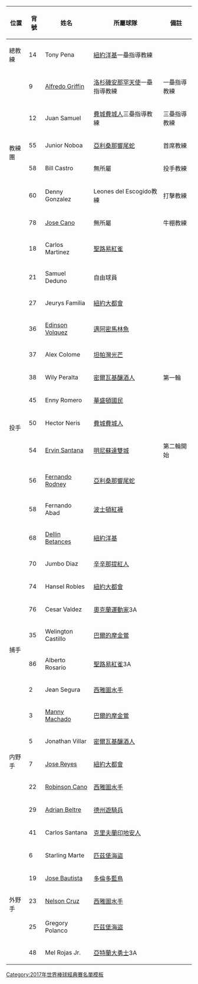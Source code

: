 {| class="wikitable"
|-
!位置!!背號!!姓名!!所屬球隊!!備註
|-
|總教練||14||Tony Pena||{{Flagicon|USA}} [[紐約洋基]]一壘指導教練||
|-
|rowspan="6"|教練團||9||[[奧菲多·葛里芬|Alfredo Griffin]]||{{Flagicon|USA}} [[洛杉磯安那罕天使]]一壘指導教練||一壘指導教練
|-
|12||Juan Samuel||{{Flagicon|USA}} [[費城費城人]]三壘指導教練||三壘指導教練
|-
|55||Junior Noboa||{{Flagicon|USA}} [[亞利桑那響尾蛇]]||首席教練
|-
|58||Bill Castro||無所屬||投手教練
|-
|60||Denny Gonzalez||{{Flagicon|DOM}} Leones del Escogido教練||打擊教練
|-
|78||[[荷西·坎諾|Jose Cano]]||無所屬||牛棚教練
|-
|rowspan="15"|投手||18||Carlos Martinez||{{Flagicon|USA}} [[聖路易紅雀]]||
|-
|21||Samuel Deduno||自由球員||
|-
|27||Jeurys Familia||{{Flagicon|USA}} [[紐約大都會]]||
|-
|36||[[艾汀森·沃奎茲|Edinson Volquez]]||{{Flagicon|USA}} [[邁阿密馬林魚]]||
|-
|37||Alex Colome||{{Flagicon|USA}} [[坦帕灣光芒]]||
|-
|38||Wily Peralta||{{Flagicon|USA}} [[密爾瓦基釀酒人]]||第一輪
|-
|45||Enny Romero||{{Flagicon|USA}} [[華盛頓國民]]||
|-
|50||Hector Neris||{{Flagicon|USA}} [[費城費城人]]||
|-
|54||[[厄文·桑塔那|Ervin Santana]]||{{Flagicon|USA}} [[明尼蘇達雙城]]||第二輪開始
|-
|56||[[費南多·羅尼|Fernando Rodney]]||{{Flagicon|USA}} [[亞利桑那響尾蛇]]||
|-
|58||Fernando Abad||{{Flagicon|USA}} [[波士頓紅襪]]||
|-
|68||[[戴林·貝坦西斯|Dellin Betances]]||{{Flagicon|USA}} [[紐約洋基]]||
|-
|70||Jumbo Diaz||{{Flagicon|USA}} [[辛辛那提紅人]]||
|-
|74||Hansel Robles||{{Flagicon|USA}} [[紐約大都會]]||
|-
|76||Cesar Valdez||{{Flagicon|USA}} [[奧克蘭運動家]]3A||
|-
|rowspan="2"|捕手||35||Welington Castillo||{{Flagicon|USA}} [[巴爾的摩金鶯]]||
|-
|86||Alberto Rosario||{{Flagicon|USA}} [[聖路易紅雀]]3A||
|-
|rowspan="7"|内野手||2||Jean Segura||{{Flagicon|USA}} [[西雅圖水手]]||
|-
|3||[[曼尼·馬查多|Manny Machado]]||{{Flagicon|USA}} [[巴爾的摩金鶯]]||
|-
|5||Jonathan Villar||{{Flagicon|USA}} [[密爾瓦基釀酒人]]||
|-
|7||[[荷西·雷耶斯|Jose Reyes]]||{{Flagicon|USA}} [[紐約大都會]]||
|-
|22||[[羅賓森·坎諾|Robinson Cano]]||{{Flagicon|USA}} [[西雅圖水手]]||
|-
|29||[[艾德里安·貝爾垂|Adrian Beltre]]||{{Flagicon|USA}} [[德州遊騎兵]]||
|-
|41||Carlos Santana||{{Flagicon|USA}} [[克里夫蘭印地安人]]||
|-
|rowspan="5"|外野手||6||Starling Marte||{{Flagicon|USA}} [[匹茲堡海盜]]||
|-
|19||[[荷西·包提斯塔|Jose Bautista]]||{{Flagicon|CAN}} [[多倫多藍鳥]]||
|-
|23||[[尼爾森·克魯斯|Nelson Cruz]]||{{Flagicon|USA}} [[西雅圖水手]]||
|-
|25||Gregory Polanco||{{Flagicon|USA}} [[匹茲堡海盜]]||
|-
|48||Mel Rojas Jr.||{{Flagicon|USA}} [[亞特蘭大勇士]]3A||
|}
<noinclude>
[[Category:2017年世界棒球經典賽名單模板]]
</noinclude>